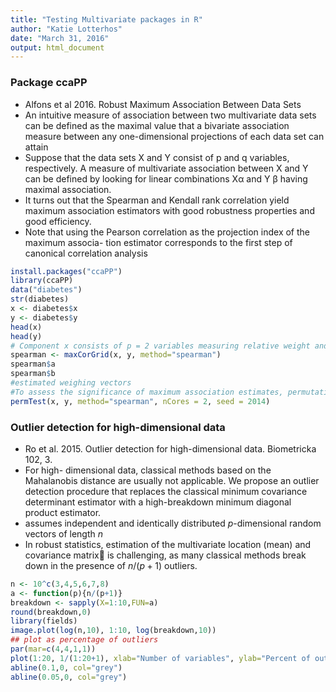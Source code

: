 ```yaml
---
title: "Testing Multivariate packages in R"
author: "Katie Lotterhos"
date: "March 31, 2016"
output: html_document
---
```


### Package ccaPP

* Alfons et al 2016. Robust Maximum Association Between Data Sets
* An intuitive measure of association between two multivariate data sets can be defined as the maximal value that a bivariate association measure between any one-dimensional projections of each data set can attain
* Suppose that the data sets X and Y consist of p and q variables, respectively. A measure of multivariate association between X and Y can be defined by looking for linear combinations Xα and Y β having maximal association. 
* It turns out that the Spearman and Kendall rank correlation yield maximum association estimators with good robustness properties and good efficiency.
* Note that using the Pearson correlation as the projection index of the maximum associa- tion estimator corresponds to the first step of canonical correlation analysis 
```r
install.packages("ccaPP")
library(ccaPP)
data("diabetes")
str(diabetes)
x <- diabetes$x
y <- diabetes$y
head(x)
head(y)
# Component x consists of p = 2 variables measuring relative weight and fasting plasma glucose, while component y consists of q = 3 variables measuring glucose intolerance, insulin response to oral glucose and insulin resistance. It is of medical interest to establish a relation between the two data sets.
spearman <- maxCorGrid(x, y, method="spearman")
spearman$a
spearman$b
#estimated weighing vectors
#To assess the significance of maximum association estimates, permutation tests can be per- formed with the function permTest(). On machines with multiple processor cores, only the argument nCores needs to be set to take advantage of parallel computing in order to reduce computation time. If nCores is set to NA, all available processor cores are used.
permTest(x, y, method="spearman", nCores = 2, seed = 2014)

```

### Outlier detection for high-dimensional data

* Ro et al. 2015. Outlier detection for high-dimensional data. Biometricka 102, 3.
* For high- dimensional data, classical methods based on the Mahalanobis distance are usually not applicable. We propose an outlier detection procedure that replaces the classical minimum covariance determinant estimator with a high-breakdown minimum diagonal product estimator. 
* assumes independent and identically distributed $p$-dimensional random vectors of length $n$
* In robust statistics, estimation of the multivariate location (mean) and covariance matrix􏰀 is challenging, as many classical methods break down in the presence of $n/(p + 1)$ outliers.
```r
n <- 10^c(3,4,5,6,7,8)
a <- function(p){n/(p+1)}
breakdown <- sapply(X=1:10,FUN=a)
round(breakdown,0)
library(fields)
image.plot(log(n,10), 1:10, log(breakdown,10))
## plot as percentage of outliers
par(mar=c(4,4,1,1))
plot(1:20, 1/(1:20+1), xlab="Number of variables", ylab="Percent of outliers in data", bty="n", ylim=c(0,1), pch=20)
abline(0.1,0, col="grey")
abline(0.05,0, col="grey")
```